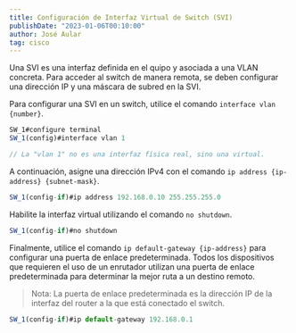 ---
title: Configuración de Interfaz Virtual de Switch (SVI)
publishDate: "2023-01-06T00:10:00"
author: José Aular
tag: cisco
---

Una SVI es una interfaz definida en el quipo y asociada a una VLAN concreta.
Para acceder al switch de manera remota, se deben configurar una dirección IP y una máscara de subred en la SVI.

Para configurar una SVI en un switch, utilice el comando `interface vlan {number}`.

```js title="Switch #1"
SW_1#configure terminal
SW_1(config)#interface vlan 1

// La "vlan 1" no es una interfaz física real, sino una virtual.
```

A continuación, asigne una dirección IPv4 con el comando `ip address {ip-address} {subnet-mask}`.

```js title="Switch #1"
SW_1(config-if)#ip address 192.168.0.10 255.255.255.0
```

Habilite la interfaz virtual utilizando el comando `no shutdown`.

```js title="Switch #1"
SW_1(config-if)#no shutdown
```

Finalmente, utilice el comando `ip default-gateway {ip-address}` para configurar una puerta de enlace predeterminada.
Todos los dispositivos que requieren el uso de un enrutador utilizan una puerta de enlace predeterminada
para determinar la mejor ruta a un destino remoto.

> Nota: La puerta de enlace predeterminada es la dirección IP de la interfaz del router a la que está conectado el switch.

```js title="Switch #1"
SW_1(config-if)#ip default-gateway 192.168.0.1
```
